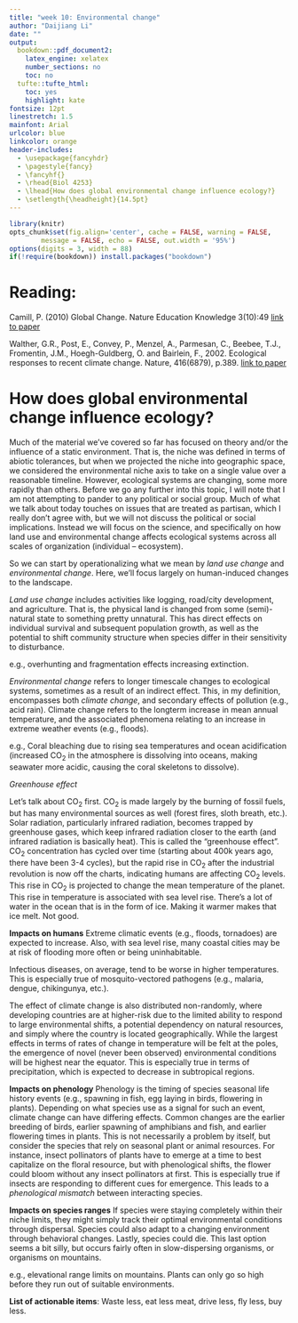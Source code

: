```yaml
---
title: "week 10: Environmental change"
author: "Daijiang Li"
date: ""
output:
  bookdown::pdf_document2:
    latex_engine: xelatex
    number_sections: no
    toc: no
  tufte::tufte_html: 
    toc: yes
    highlight: kate
fontsize: 12pt
linestretch: 1.5
mainfont: Arial
urlcolor: blue
linkcolor: orange
header-includes:
  - \usepackage{fancyhdr}
  - \pagestyle{fancy}
  - \fancyhf{}
  - \rhead{Biol 4253}
  - \lhead{How does global environmental change influence ecology?}
  - \setlength{\headheight}{14.5pt}
---
```


```r
library(knitr)
opts_chunk$set(fig.align='center', cache = FALSE, warning = FALSE,
        message = FALSE, echo = FALSE, out.width = '95%')
options(digits = 3, width = 88)
if(!require(bookdown)) install.packages("bookdown")
```

\thispagestyle{fancy}

# Reading:

Camill, P. (2010) Global Change. Nature Education Knowledge 3(10):49 
[link to paper](https://www.nature.com/scitable/knowledge/library/global-change-an-overview-13255365)

Walther, G.R., Post, E., Convey, P., Menzel, A., Parmesan, C., Beebee, T.J., Fromentin, J.M., Hoegh-Guldberg, O. and Bairlein, F., 2002. Ecological responses to recent climate change. Nature, 416(6879), p.389. [link to paper](http://eebweb.arizona.edu/courses/Ecol206/Walther%20et%20al%20Nature%202002.pdf)







# How does global environmental change influence ecology?

Much of the material we've covered so far has focused on theory and/or the influence of a static environment. That is, the niche was defined in terms of abiotic tolerances, but when we projected the niche into geographic space, we considered the environmental niche axis to take on a single value over a reasonable timeline. However, ecological systems are changing, some more rapidly than others. Before we go any further into this topic, I will note that I am not attempting to pander to any political or social group. Much of what we talk about today touches on issues that are treated as partisan, which I really don't agree with, but we will not discuss the political or social implications. Instead we will focus on the science, and specifically on how land use and environmental change affects ecological systems across all scales of organization (individual -- ecosystem). 

So we can start by operationalizing what we mean by _land use change_ and _environmental change_. Here, we'll focus largely on human-induced changes to the landscape. 

_Land use change_ includes activities like logging, road/city development, and agriculture. That is, the physical land is changed from some (semi)-natural state to something pretty unnatural. This has direct effects on individual survival and subsequent population growth, as well as the potential to shift community structure when species differ in their sensitivity to disturbance. 

e.g., overhunting and fragmentation effects increasing extinction. 

_Environmental change_ refers to longer timescale changes to ecological systems, sometimes as a result of an indirect effect. This, in my definition, encompasses both _climate change_, and secondary effects of pollution (e.g., acid rain). Climate change refers to the longterm increase in mean annual temperature, and the associated phenomena relating to an increase in extreme weather events (e.g., floods).

e.g., Coral bleaching due to rising sea temperatures and ocean acidification (increased CO~2~ in the atmosphere is dissolving into oceans, making seawater more acidic, causing the coral skeletons to dissolve). 


_Greenhouse effect_ 

Let's talk about CO~2~ first. CO~2~ is made largely by the burning of fossil fuels, but has many environmental sources as well (forest fires, sloth breath, etc.). Solar radiation, particularly infrared radiation, becomes trapped by greenhouse gases, which keep infrared radiation closer to the earth (and infrared radiation is basically heat). This is called the "greenhouse effect". CO~2~ concentration has cycled over time (starting about 400k years ago, there have been 3-4 cycles), but the rapid rise in CO~2~ after the industrial revolution is now off the charts, indicating humans are affecting CO~2~ levels. This rise in CO~2~ is projected to change the mean temperature of the planet. This rise in temperature is associated with sea level rise. There's a lot of water in the ocean that is in the form of ice. Making it warmer makes that ice melt. Not good. 

**Impacts on humans** Extreme climatic events (e.g., floods, tornadoes) are expected to increase. Also, with sea level rise, many coastal cities may be at risk of flooding more often or being uninhabitable. 

Infectious diseases, on average, tend to be worse in higher temperatures. This is especially true of mosquito-vectored pathogens (e.g., malaria, dengue, chikingunya, etc.). 

The effect of climate change is also distributed non-randomly, where developing countries are at higher-risk due to the limited ability to respond to large environmental shifts, a potential dependency on natural resources, and simply where the country is located geographically. While the largest effects in terms of rates of change in temperature will be felt at the poles, the emergence of novel (never been observed) environmental conditions will be highest near the equator. This is especially true in terms of precipitation, which is expected to decrease in subtropical regions. 

**Impacts on phenology** Phenology is the timing of species seasonal life history events (e.g., spawning in fish, egg laying in birds, flowering in plants). Depending on what species use as a signal for such an event, climate change can have differing effects. Common changes are the earlier breeding of birds, earlier spawning of amphibians and fish, and earlier flowering times in plants. This is not necessarily a problem by itself, but consider the species that rely on seasonal plant or animal resources. For instance, insect pollinators of plants have to emerge at a time to best capitalize on the floral resource, but with phenological shifts, the flower could bloom without any insect pollinators at first. This is especially true if insects are responding to different cues for emergence. This leads to a _phenological mismatch_ between interacting species. 

**Impacts on species ranges** If species were staying completely within their niche limits, they might simply track their optimal environmental conditions through dispersal. Species could also adapt to a changing environment through behavioral changes. Lastly, species could die. This last option seems a bit silly, but occurs fairly often in slow-dispersing organisms, or organisms on mountains. 

e.g., elevational range limits on mountains. Plants can only go so high before they run out of suitable environments. 

**List of actionable items**: Waste less, eat less meat, drive less, fly less, buy less. 
